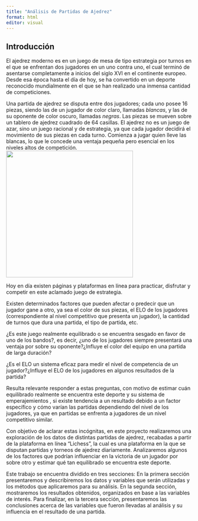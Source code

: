 ```yaml
---
title: "Análisis de Partidas de Ajedrez"
format: html
editor: visual
---
```


## Introducción

El ajedrez moderno es en un juego de mesa de tipo estrategia por turnos en el que se enfrentan dos jugadores en un uno contra uno, el cual terminó de asentarse completamente a inicios del siglo XVI en el continente europeo. Desde esa época hasta el día de hoy, se ha convertido en un deporte reconocido mundialmente en el que se han realizado una inmensa cantidad de competiciones.

Una partida de ajedrez se disputa entre dos jugadores; cada uno posee 16 piezas, siendo las de un jugador de color claro, llamadas *blancas*, y las de su oponente de color oscuro, llamadas *negras*. Las piezas se mueven sobre un tablero de ajedrez cuadrado de 64 casillas. El ajedrez no es un juego de azar, sino un juego racional y de estrategia, ya que cada jugador decidirá el movimiento de sus piezas en cada turno. Comienza a jugar quien lleve las blancas, lo que le concede una ventaja pequeña pero esencial en los niveles altos de competición.
![](images/tablero%20lichess.jpg){width="343"}

Hoy en día existen páginas y plataformas en línea para practicar, disfrutar y competir en este aclamado juego de estrategia.

Existen determinados factores que pueden afectar o predecir que un jugador gane a otro, ya sea el color de sus piezas, el ELO de los jugadores (correspondiente al nivel competitivo que presenta un jugador), la cantidad de turnos que dura una partida, el tipo de partida, etc.

¿Es este juego realmente equilibrado o se encuentra sesgado en favor de uno de los bandos?, es decir, ¿uno de los jugadores siempre presentará una ventaja por sobre su oponente?¿Influye el color del equipo en una partida de larga duración?

¿Es el ELO un sistema eficaz para medir el nivel de competencia de un jugador?¿Influye el ELO de los jugadores en algunos resultados de la partida?

Resulta relevante responder a estas preguntas, con motivo de estimar cuán equilibrado realmente se encuentra este deporte y su sistema de emperajemientos , si existe tendencia a un resultado debido a un factor específico y cómo varían las partidas dependiendo del nivel de los jugadores, ya que en partidas se enfrenta a jugadores de un nivel competitivo similar.

Con objetivo de aclarar estas incógnitas, en este proyecto realizaremos una exploración de los datos de distintas partidas de ajedrez, recabadas a partir de la plataforma en línea "Lichess", la cual es una plataforma en la que se disputan partidas y torneos de ajedrez diariamente. Analizaremos algunos de los factores que podrían influenciar en la victoria de un jugador por sobre otro y estimar qué tan equilibrado se encuentra este deporte.

Este trabajo se encuentra dividido en tres secciones: En la primera sección presentaremos y describiremos los datos y variables que serán utilizadas y los métodos que aplicaremos para su análisis. En la segunda sección, mostraremos los resultados obtenidos, organizados en base a las variables de interés. Para finalizar, en la tercera sección, presentaremos las conclusiones acerca de las variables que fueron llevadas al análisis y su influencia en el resultado de una partida.
